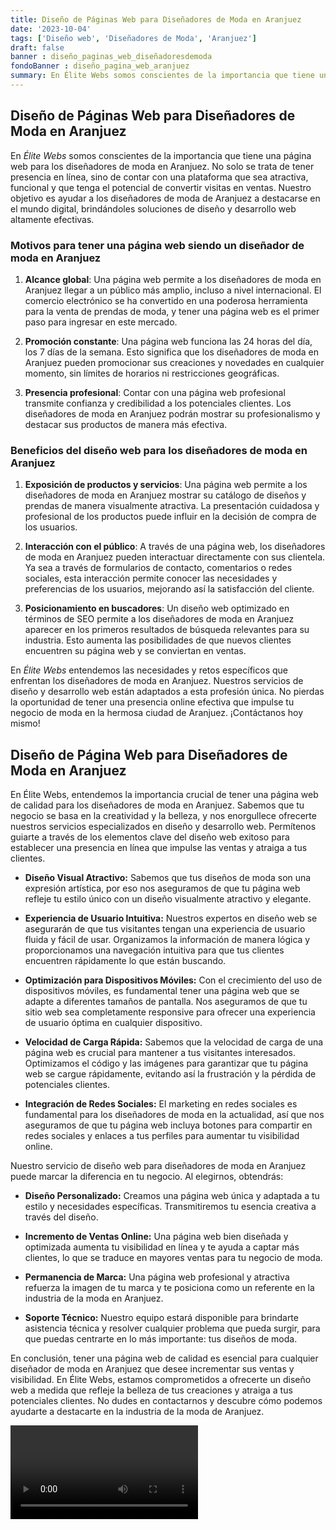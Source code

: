 ```yaml
---
title: Diseño de Páginas Web para Diseñadores de Moda en Aranjuez
date: '2023-10-04'
tags: ['Diseño web', 'Diseñadores de Moda', 'Aranjuez']
draft: false
banner : diseño_paginas_web_diseñadoresdemoda
fondoBanner : diseño_pagina_web_aranjuez
summary: En Élite Webs somos conscientes de la importancia que tiene una página web para los diseñadores de moda en Aranjuez. No solo se trata de tener presencia en línea, sino de contar con una plataforma que sea atractiva, funcional y que tenga el potencial de convertir visitas en ventas. Nuestro objetivo es ayudar a los diseñadores de moda de Aranjuez a destacarse en el mundo digital, brindándoles soluciones de diseño y desarrollo web altamente efectivas.
---
```


## Diseño de Páginas Web para Diseñadores de Moda en Aranjuez

En *Élite Webs* somos conscientes de la importancia que tiene una página web para los diseñadores de moda en Aranjuez. No solo se trata de tener presencia en línea, sino de contar con una plataforma que sea atractiva, funcional y que tenga el potencial de convertir visitas en ventas. Nuestro objetivo es ayudar a los diseñadores de moda de Aranjuez a destacarse en el mundo digital, brindándoles soluciones de diseño y desarrollo web altamente efectivas.

### Motivos para tener una página web siendo un diseñador de moda en Aranjuez

1. **Alcance global**: Una página web permite a los diseñadores de moda en Aranjuez llegar a un público más amplio, incluso a nivel internacional. El comercio electrónico se ha convertido en una poderosa herramienta para la venta de prendas de moda, y tener una página web es el primer paso para ingresar en este mercado.

2. **Promoción constante**: Una página web funciona las 24 horas del día, los 7 días de la semana. Esto significa que los diseñadores de moda en Aranjuez pueden promocionar sus creaciones y novedades en cualquier momento, sin límites de horarios ni restricciones geográficas.

3. **Presencia profesional**: Contar con una página web profesional transmite confianza y credibilidad a los potenciales clientes. Los diseñadores de moda en Aranjuez podrán mostrar su profesionalismo y destacar sus productos de manera más efectiva.

### Beneficios del diseño web para los diseñadores de moda en Aranjuez

1. **Exposición de productos y servicios**: Una página web permite a los diseñadores de moda en Aranjuez mostrar su catálogo de diseños y prendas de manera visualmente atractiva. La presentación cuidadosa y profesional de los productos puede influir en la decisión de compra de los usuarios.

2. **Interacción con el público**: A través de una página web, los diseñadores de moda en Aranjuez pueden interactuar directamente con sus clientela. Ya sea a través de formularios de contacto, comentarios o redes sociales, esta interacción permite conocer las necesidades y preferencias de los usuarios, mejorando así la satisfacción del cliente.

3. **Posicionamiento en buscadores**: Un diseño web optimizado en términos de SEO permite a los diseñadores de moda en Aranjuez aparecer en los primeros resultados de búsqueda relevantes para su industria. Esto aumenta las posibilidades de que nuevos clientes encuentren su página web y se conviertan en ventas.

En *Élite Webs* entendemos las necesidades y retos específicos que enfrentan los diseñadores de moda en Aranjuez. Nuestros servicios de diseño y desarrollo web están adaptados a esta profesión única. No pierdas la oportunidad de tener una presencia online efectiva que impulse tu negocio de moda en la hermosa ciudad de Aranjuez. ¡Contáctanos hoy mismo!

<GifSeo />

<Cta />

## Diseño de Página Web para Diseñadores de Moda en Aranjuez

En Élite Webs, entendemos la importancia crucial de tener una página web de calidad para los diseñadores de moda en Aranjuez. Sabemos que tu negocio se basa en la creatividad y la belleza, y nos enorgullece ofrecerte nuestros servicios especializados en diseño y desarrollo web. Permítenos guiarte a través de los elementos clave del diseño web exitoso para establecer una presencia en línea que impulse las ventas y atraiga a tus clientes.

- **Diseño Visual Atractivo:** Sabemos que tus diseños de moda son una expresión artística, por eso nos aseguramos de que tu página web refleje tu estilo único con un diseño visualmente atractivo y elegante.

- **Experiencia de Usuario Intuitiva:** Nuestros expertos en diseño web se asegurarán de que tus visitantes tengan una experiencia de usuario fluida y fácil de usar. Organizamos la información de manera lógica y proporcionamos una navegación intuitiva para que tus clientes encuentren rápidamente lo que están buscando.

- **Optimización para Dispositivos Móviles:** Con el crecimiento del uso de dispositivos móviles, es fundamental tener una página web que se adapte a diferentes tamaños de pantalla. Nos aseguramos de que tu sitio web sea completamente responsive para ofrecer una experiencia de usuario óptima en cualquier dispositivo.

- **Velocidad de Carga Rápida:** Sabemos que la velocidad de carga de una página web es crucial para mantener a tus visitantes interesados. Optimizamos el código y las imágenes para garantizar que tu página web se cargue rápidamente, evitando así la frustración y la pérdida de potenciales clientes.

- **Integración de Redes Sociales:** El marketing en redes sociales es fundamental para los diseñadores de moda en la actualidad, así que nos aseguramos de que tu página web incluya botones para compartir en redes sociales y enlaces a tus perfiles para aumentar tu visibilidad online.

Nuestro servicio de diseño web para diseñadores de moda en Aranjuez puede marcar la diferencia en tu negocio. Al elegirnos, obtendrás:

- **Diseño Personalizado:** Creamos una página web única y adaptada a tu estilo y necesidades específicas. Transmitiremos tu esencia creativa a través del diseño.

- **Incremento de Ventas Online:** Una página web bien diseñada y optimizada aumenta tu visibilidad en línea y te ayuda a captar más clientes, lo que se traduce en mayores ventas para tu negocio de moda.

- **Permanencia de Marca:** Una página web profesional y atractiva refuerza la imagen de tu marca y te posiciona como un referente en la industria de la moda en Aranjuez.

- **Soporte Técnico:** Nuestro equipo estará disponible para brindarte asistencia técnica y resolver cualquier problema que pueda surgir, para que puedas centrarte en lo más importante: tus diseños de moda.

En conclusión, tener una página web de calidad es esencial para cualquier diseñador de moda en Aranjuez que desee incrementar sus ventas y visibilidad. En Élite Webs, estamos comprometidos a ofrecerte un diseño web a medida que refleje la belleza de tus creaciones y atraiga a tus potenciales clientes. No dudes en contactarnos y descubre cómo podemos ayudarte a destacarte en la industria de la moda de Aranjuez.

<Video />

<CtaBot job='Diseñadores de Moda' city='Aranjuez'/>

<Gmaps query='Aranjuez+españa+maps' />